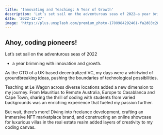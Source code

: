 ```yaml
---
title: 'Innovating and Teaching: A Year of Growth'
description: 'Let’s set sail on the adventurous seas of 2022—a year brimming with innovation and growth. As the CTO of a UK-based decentralized VC, my days were a whirlwind of groundbreaking ideas, pushing the boundaries of technological possibilities.'
date: '2022-12-27'
image: 'https://plus.unsplash.com/premium_photo-1700984292461-fa2d83c28c6b?q=80&w=3086&auto=format&fit=crop&ixlib=rb-4.0.3&ixid=M3wxMjA3fDB8MHxwaG90by1wYWdlfHx8fGVufDB8fHx8fA%3D%3D'
---
```

## Ahoy, coding pioneers!

Let’s set sail on the adventurous seas of 2022
* a year brimming with innovation and growth.

As the CTO of a UK-based decentralized VC, my days were a whirlwind of groundbreaking ideas, pushing the boundaries of technological possibilities.

Teaching at Le Wagon across diverse locations added a new dimension to my journey. From Mauritius to Remote Australia, Europe to Casablanca and Cape Town, sharing the thrill of coding with students from varied backgrounds was an enriching experience that fueled my passion further.

But wait, there’s more! Diving into freelance development, crafting an immersive NFT marketplace brand, and constructing an online showcase for luxurious villas in the real estate realm added layers of creativity to my coding canvas.